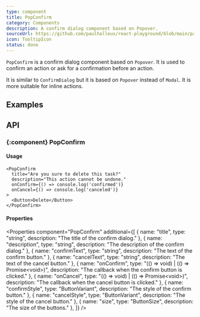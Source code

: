 ```yaml
---
type: component
title: PopConfirm
category: Components
description: A confirm dialog component based on Popover.
sourceUrl: https://github.com/paulhalleux/react-playground/blob/main/packages/playground/src/components/PopConfirm/PopConfirm.tsx
icon: TooltipIcon
status: done
---
```


`PopConfirm` is a confirm dialog component based on `Popover`. It is used to confirm an action or ask for a confirmation before an action.

It is similar to `ConfirmDialog` but it is based on `Popover` instead of `Modal`. It is more suitable for inline actions.

## Examples

<Example name="components/General/PopConfirm" />

## API

### \{:component} PopConfirm

#### Usage

```tsx
<PopConfirm
  title="Are you sure to delete this task?"
  description="This action cannot be undone."
  onConfirm={() => console.log('confirmed')}
  onCancel={() => console.log('canceled')}
>
  <Button>Delete</Button>
</PopConfirm>
```

#### Properties

<Properties component="PopConfirm" additional={[
  { name: "title", type: "string", description: "The title of the confirm dialog." },
  { name: "description", type: "string", description: "The description of the confirm dialog." },
  { name: "confirmText", type: "string", description: "The text of the confirm button." },
  { name: "cancelText", type: "string", description: "The text of the cancel button." },
  { name: "onConfirm", type: "(() => void) | (() => Promise\<void\>)", description: "The callback when the confirm button is clicked." },
  { name: "onCancel", type: "(() => void) | (() => Promise\<void\>)", description: "The callback when the cancel button is clicked." },
  { name: "confirmStyle", type: "ButtonVariant", description: "The style of the confirm button." },
  { name: "cancelStyle", type: "ButtonVariant", description: "The style of the cancel button." },
  { name: "size", type: "ButtonSize", description: "The size of the buttons." },
]} />